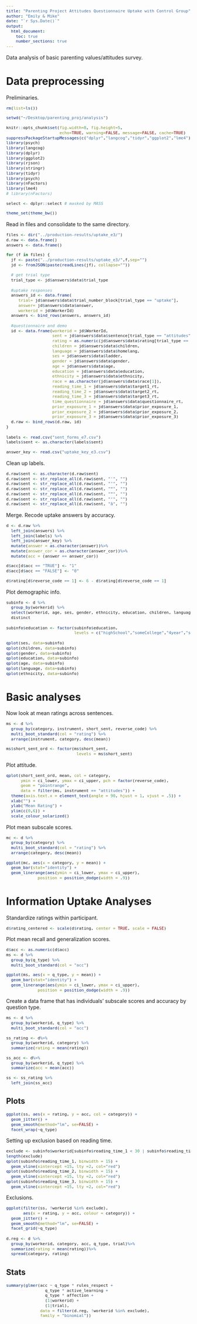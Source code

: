 ```yaml
---
title: "Parenting Project Attitudes Questionnaire Uptake with Control Group"
author: "Emily & Mike"
date: "`r Sys.Date()`"
output: 
  html_document:
    toc: true
    number_sections: true
---
```


<style type="text/css">
body, td {
   font-size: 14px;
}
code {
  font-size: 11px;
}
pre {
  font-size: 11px;
}
</style>

Data analysis of basic parenting values/attitudes survey.

# Data preprocessing

Preliminaries.

```r

rm(list=ls())

setwd("~/Desktop/parenting_proj/analysis")

knitr::opts_chunk$set(fig.width=8, fig.height=5, 
                      echo=TRUE, warning=FALSE, message=FALSE, cache=TRUE)
suppressPackageStartupMessages(c("dplyr","langcog","tidyr","ggplot2","lme4"))
library(psych)
library(langcog)
library(dplyr)
library(ggplot2)
library(rjson)
library(stringr)
library(tidyr)
library(psych)
library(nFactors)
library(lme4)
# library(nFactors)

select <- dplyr::select # masked by MASS

theme_set(theme_bw())
```

Read in files and consolidate to the same directory. 

```r
files <- dir("../production-results/uptake_e3/")
d.raw <- data.frame()
answers <- data.frame()

for (f in files) {
  jf <- paste("../production-results/uptake_e3/",f,sep="")
  jd <- fromJSON(paste(readLines(jf), collapse=""))
  
  # get trial type
  trial_type <- jd$answers$data$trial_type
  
  #uptake responses
  answers_id <- data.frame(
     trial= jd$answers$data$trial_number_block[trial_type == "uptake"],
     answer= jd$answers$data$answer,
     workerid = jd$WorkerId)
  answers <- bind_rows(answers, answers_id)
  
  #questionnaire and demo
  id <- data.frame(workerid = jd$WorkerId, 
                   sent = jd$answers$data$sentence[trial_type == "attitudes"],
                   rating = as.numeric(jd$answers$data$rating[trial_type == "attitudes"]) ,
                   children = jd$answers$data$children,
                   language = jd$answers$data$homelang,
                   ses = jd$answers$data$ladder,
                   gender = jd$answers$data$gender,
                   age = jd$answers$data$age,
                   education = jd$answers$data$education,
                   ethnicity = jd$answers$data$ethnicity,
                   race = as.character(jd$answers$data$race[1]),
                   reading_time_1 = jd$answers$data$target1_rt,
                   reading_time_2 = jd$answers$data$target2_rt,
                   reading_time_3 = jd$answers$data$target3_rt,
                   time_questionnaire = jd$answers$data$questionnaire_rt,
                   prior_exposure_1 = jd$answers$data$prior_exposure_1,
                   prior_exposure_2 = jd$answers$data$prior_exposure_2,
                   prior_exposure_3 = jd$answers$data$prior_exposure_3)
  d.raw <- bind_rows(d.raw, id)
}
```

```r
labels <- read.csv("sent_forms_e7.csv")
labels$sent <- as.character(labels$sent)

answer_key <- read.csv("uptake_key_e3.csv")
```

Clean up labels.

```r
d.raw$sent <- as.character(d.raw$sent)
d.raw$sent <- str_replace_all(d.raw$sent, "'", "")
d.raw$sent <- str_replace_all(d.raw$sent, "’", "")
d.raw$sent <- str_replace_all(d.raw$sent, "“", "")
d.raw$sent <- str_replace_all(d.raw$sent, "”", "")
d.raw$sent <- str_replace_all(d.raw$sent, "‘", "")
d.raw$sent <- str_replace_all(d.raw$sent, "â", "")
```

Merge. Recode uptake answers by accuracy.  

```r
d <- d.raw %>%
  left_join(answers) %>%
  left_join(labels) %>%
  left_join(answer_key) %>%
  mutate(answer = as.character(answer))%>%
  mutate(answer_cor = as.character(answer_cor))%>%
  mutate(acc = (answer == answer_cor))

d$acc[d$acc == "TRUE"] <- "1"
d$acc[d$acc == "FALSE"] <- "0"

d$rating[d$reverse_code == 1] <- 6 - d$rating[d$reverse_code == 1]
```

Plot demographic info.

```r
subinfo <- d %>%
  group_by(workerid) %>%
  select(workerid, age, ses, gender, ethnicity, education, children, language, reading_time_1, reading_time_2, reading_time_3) %>%
  distinct 
```


```r
subinfo$education <- factor(subinfo$education, 
                            levels = c("highSchool","someCollege","4year","someGrad","Grad"))
```

```r
qplot(ses, data=subinfo)
qplot(children, data=subinfo)
qplot(gender, data=subinfo)
qplot(education, data=subinfo)
qplot(age, data=subinfo)
qplot(language, data=subinfo)
qplot(ethnicity, data=subinfo)
```

# Basic analyses

Now look at mean ratings across sentences.

```r
ms <- d %>%
  group_by(category, instrument, short_sent, reverse_code) %>%
  multi_boot_standard(col = "rating") %>%
  arrange(instrument, category, desc(mean)) 

ms$short_sent_ord <- factor(ms$short_sent, 
                             levels = ms$short_sent)
```

Plot attitude.

```r
qplot(short_sent_ord, mean, col = category,
      ymin = ci_lower, ymax = ci_upper, pch = factor(reverse_code),
      geom = "pointrange",
      data = filter(ms, instrument == "attitudes")) +
  theme(axis.text.x = element_text(angle = 90, hjust = 1, vjust = .5)) +
  xlab("") + 
  ylab("Mean Rating") + 
  ylim(c(0,6)) + 
  scale_colour_solarized()
```

Plot mean subscale scores.

```r
mc <- d %>%
  group_by(category) %>%
  multi_boot_standard(col = "rating") %>%
  arrange(category, desc(mean)) 

ggplot(mc, aes(x = category, y = mean)) + 
  geom_bar(stat="identity") + 
  geom_linerange(aes(ymin = ci_lower, ymax = ci_upper), 
             position = position_dodge(width = .9))
```

# Information Uptake Analyses

Standardize ratings within participant.
```r
d$rating_centered <- scale(d$rating, center = TRUE, scale = FALSE)
```

Plot mean recall and generalization scores.
```r
d$acc <- as.numeric(d$acc)
ms <- d %>%
  group_by(q_type) %>%
  multi_boot_standard(col = "acc")

ggplot(ms, aes(x = q_type, y = mean)) + 
  geom_bar(stat="identity") + 
  geom_linerange(aes(ymin = ci_lower, ymax = ci_upper), 
             position = position_dodge(width = .9))
```


Create a data frame that has individuals' subscale scores and accuracy by question type. 

```r
ms <- d %>%
  group_by(workerid, q_type) %>%
  multi_boot_standard(col = "acc")

ss_rating <- d%>%
  group_by(workerid, category) %>%
  summarize(rating = mean(rating)) 

ss_acc <- d%>%
  group_by(workerid, q_type) %>%
  summarize(acc = mean(acc)) 

ss <- ss_rating %>%
  left_join(ss_acc)

```

## Plots

```r
ggplot(ss, aes(x = rating, y = acc, col = category)) +
  geom_jitter() + 
  geom_smooth(method="lm", se=FALSE) + 
  facet_wrap(~q_type)
```

Setting up exclusion based on reading time.

```r
exclude <- subinfo$workerid[subinfo$reading_time_1 < 30 | subinfo$reading_time_2 < 30 | subinfo$reading_time_3 < 30 ]
length(exclude)
qplot(subinfo$reading_time_1, binwidth = 15) + 
  geom_vline(xintercept =15, lty =2, col="red")
qplot(subinfo$reading_time_2, binwidth = 15) + 
  geom_vline(xintercept =15, lty =2, col="red")
qplot(subinfo$reading_time_3, binwidth = 15) + 
  geom_vline(xintercept =15, lty =2, col="red")
```

Exclusions.

```r
ggplot(filter(ss, !workerid %in% exclude), 
       aes(x = rating, y = acc, colour = category)) +
  geom_jitter() +  
  geom_smooth(method="lm", se=FALSE) + 
  facet_grid(~q_type)
```

```r
d.reg <- d %>%
  group_by(workerid, category, acc, q_type, trial)%>%
  summarize(rating = mean(rating))%>%
  spread(category, rating)
```


## Stats 


```r
summary(glmer(acc ~ q_type * rules_respect + 
                q_type * active_learning +
                q_type * affection +
                (1|workerid) + 
                (1|trial), 
              data = filter(d.reg, !workerid %in% exclude), 
              family = "binomial"))
```

